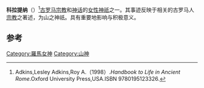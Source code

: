 {{Infobox deity|type=roman
| texts = [[上帝之城|上帝之城]]
| name = 科拉提纳
| god_of = 山神

}}
'''科拉提纳'''（{{lang-la|Collatina}}）<ref>Adkins,Lesley Adkins,Roy A.（1998）.''Handbook to Life in Ancient Rome''.Oxford University Press,USA.ISBN 9780195123326.</ref>[[古罗马|古罗马]][[宗教|宗教]]和[[神话|神话]]的[[女性|女性]][[神祇|神祇]]之一。其事迹反映于相关的古罗马人[[宗教|宗教]]之著述，为山之神祇。具有重要地影响与积极意义。

== 参考 ==

[[Category:羅馬女神|Category:羅馬女神]]
[[Category:山神|Category:山神]]


{{reflist}}{{羅馬神話}}{{古罗马小作品}}